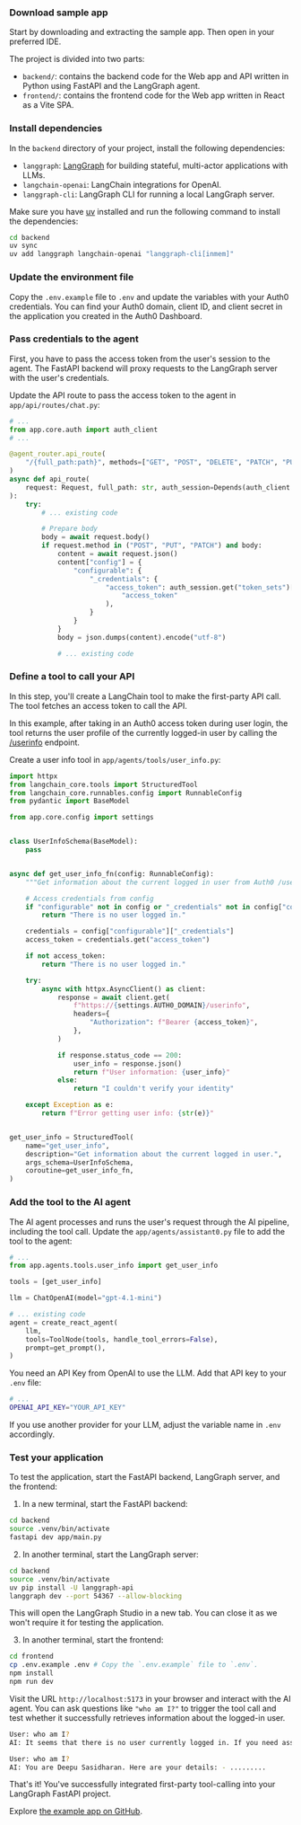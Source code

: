 
<Prerequisites
  callbackUrl="http://localhost:8000/api/auth/callback"
  logoutUrl="http://localhost:5173"
/>

### Download sample app
Start by downloading and extracting the sample app. Then open in your preferred IDE.
<DownloadQuickstartButton
  category="authenticate-users"
  framework="langchain-fastapi-py"
/>

The project is divided into two parts:

- `backend/`: contains the backend code for the Web app and API written in Python using FastAPI and the LangGraph agent.
- `frontend/`: contains the frontend code for the Web app written in React as a Vite SPA.

### Install dependencies

In the `backend` directory of your project, install the following dependencies:

- `langgraph`: [LangGraph](https://pypi.org/project/langgraph/) for building stateful, multi-actor applications with LLMs.
- `langchain-openai`: LangChain integrations for OpenAI.
- `langgraph-cli`: LangGraph CLI for running a local LangGraph server.

Make sure you have [uv](https://docs.astral.sh/uv/) installed and run the following command to install the dependencies:

```bash wrap lines
cd backend
uv sync
uv add langgraph langchain-openai "langgraph-cli[inmem]"
```

### Update the environment file

Copy the `.env.example` file to `.env` and update the variables with your Auth0 credentials. You can find your Auth0 domain, client ID, and client secret in the application you created in the Auth0 Dashboard.

### Pass credentials to the agent

First, you have to pass the access token from the user's session to the agent. The FastAPI backend will proxy requests to the LangGraph server with the user's credentials.

Update the API route to pass the access token to the agent in `app/api/routes/chat.py`:

```python app/api/routes/chat.py wrap lines highlight={2,9,21-23}
# ...
from app.core.auth import auth_client
# ...

@agent_router.api_route(
    "/{full_path:path}", methods=["GET", "POST", "DELETE", "PATCH", "PUT", "OPTIONS"]
)
async def api_route(
    request: Request, full_path: str, auth_session=Depends(auth_client.require_session)
):
    try:
        # ... existing code

        # Prepare body
        body = await request.body()
        if request.method in ("POST", "PUT", "PATCH") and body:
            content = await request.json()
            content["config"] = {
                "configurable": {
                    "_credentials": {
                        "access_token": auth_session.get("token_sets")[0].get(
                            "access_token"
                        ),
                    }
                }
            }
            body = json.dumps(content).encode("utf-8")

            # ... existing code
```

### Define a tool to call your API

In this step, you'll create a LangChain tool to make the first-party API call. The tool fetches an access token to call the API.

In this example, after taking in an Auth0 access token during user login, the tool returns the user profile of the currently logged-in user by calling the [/userinfo](https://auth0.com/docs/api/authentication/user-profile/get-user-info) endpoint.

Create a user info tool in `app/agents/tools/user_info.py`:

```python app/agents/tools/user_info.py wrap lines
import httpx
from langchain_core.tools import StructuredTool
from langchain_core.runnables.config import RunnableConfig
from pydantic import BaseModel

from app.core.config import settings


class UserInfoSchema(BaseModel):
    pass


async def get_user_info_fn(config: RunnableConfig):
    """Get information about the current logged in user from Auth0 /userinfo endpoint."""

    # Access credentials from config
    if "configurable" not in config or "_credentials" not in config["configurable"]:
        return "There is no user logged in."

    credentials = config["configurable"]["_credentials"]
    access_token = credentials.get("access_token")

    if not access_token:
        return "There is no user logged in."

    try:
        async with httpx.AsyncClient() as client:
            response = await client.get(
                f"https://{settings.AUTH0_DOMAIN}/userinfo",
                headers={
                    "Authorization": f"Bearer {access_token}",
                },
            )

            if response.status_code == 200:
                user_info = response.json()
                return f"User information: {user_info}"
            else:
                return "I couldn't verify your identity"

    except Exception as e:
        return f"Error getting user info: {str(e)}"


get_user_info = StructuredTool(
    name="get_user_info",
    description="Get information about the current logged in user.",
    args_schema=UserInfoSchema,
    coroutine=get_user_info_fn,
)
```

### Add the tool to the AI agent

The AI agent processes and runs the user's request through the AI pipeline, including the tool call. Update the `app/agents/assistant0.py` file to add the tool to the agent:

```python app/agents/assistant0.py wrap lines highlight={2,4}
# ...
from app.agents.tools.user_info import get_user_info

tools = [get_user_info]

llm = ChatOpenAI(model="gpt-4.1-mini")

# ... existing code
agent = create_react_agent(
    llm,
    tools=ToolNode(tools, handle_tool_errors=False),
    prompt=get_prompt(),
)
```

You need an API Key from OpenAI to use the LLM. Add that API key to your `.env` file:

```bash .env wrap lines
# ...
OPENAI_API_KEY="YOUR_API_KEY"
```

If you use another provider for your LLM, adjust the variable name in `.env` accordingly.

### Test your application

To test the application, start the FastAPI backend, LangGraph server, and the frontend:

1. In a new terminal, start the FastAPI backend:

```bash wrap lines
cd backend
source .venv/bin/activate
fastapi dev app/main.py
```

2. In another terminal, start the LangGraph server:

```bash wrap lines
cd backend
source .venv/bin/activate
uv pip install -U langgraph-api
langgraph dev --port 54367 --allow-blocking
```

<Note>
  This will open the LangGraph Studio in a new tab. You can close it as we won't
  require it for testing the application.
</Note>

3. In another terminal, start the frontend:

```bash wrap lines
cd frontend
cp .env.example .env # Copy the `.env.example` file to `.env`.
npm install
npm run dev
```

Visit the URL `http://localhost:5173` in your browser and interact with the AI agent. You can ask questions like `"who am I?"` to trigger the tool call and test whether it successfully retrieves information about the logged-in user.

```bash wrap lines
User: who am I?
AI: It seems that there is no user currently logged in. If you need assistance with anything else, feel free to ask!

User: who am I?
AI: You are Deepu Sasidharan. Here are your details: - .........
```

That's it! You've successfully integrated first-party tool-calling into your LangGraph FastAPI project.

Explore [the example app on GitHub](https://github.com/auth0-samples/auth0-ai-samples/tree/main/call-apis-on-users-behalf/your-api/langchain-fastapi-py).
